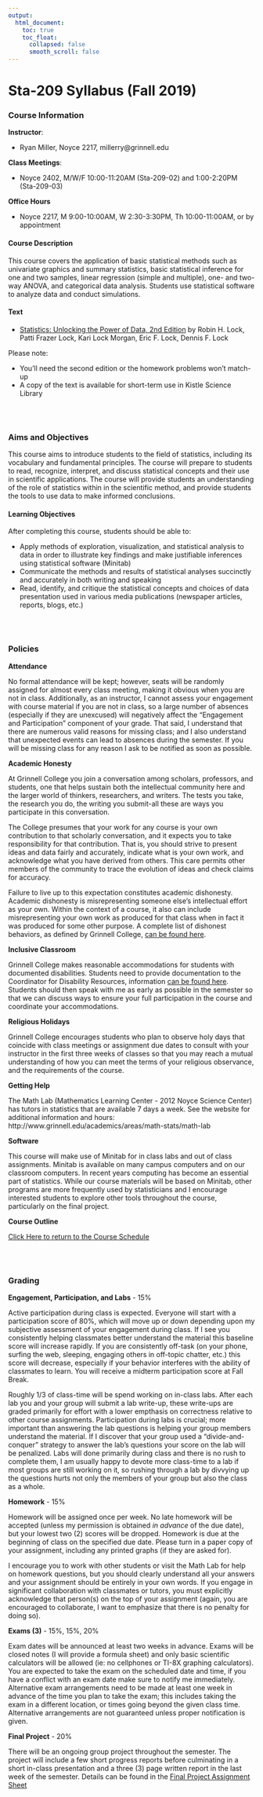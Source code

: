 ```yaml
---
output:
  html_document:
    toc: true
    toc_float:
      collapsed: false
      smooth_scroll: false
---
```


# Sta-209 Syllabus (Fall 2019)

### Course Information

**Instructor**:

- Ryan Miller, Noyce 2217, millerry\@grinnell.edu

**Class Meetings**: 

- Noyce 2402, M/W/F 10:00-11:20AM (Sta-209-02) and 1:00-2:20PM (Sta-209-03)

**Office Hours**

- Noyce 2217, M 9:00-10:00AM, W 2:30-3:30PM, Th 10:00-11:00AM, or by appointment

#### Course Description

This course covers the application of basic statistical methods such as univariate graphics and summary statistics, basic statistical inference for one and two samples, linear regression (simple and multiple), one- and two-way ANOVA, and categorical data analysis.  Students use statistical software to analyze data and conduct simulations.  

#### Text

- [Statistics: Unlocking the Power of Data, 2nd Edition](https://www.wiley.com/en-us/Statistics%3A+Unlocking+the+Power+of+Data%2C+2nd+Edition-p-9781119308843) by Robin H. Lock, Patti Frazer Lock, Kari Lock Morgan, Eric F. Lock, Dennis F. Lock

Please note:

- You'll need the second edition or the homework problems won't match-up
- A copy of the text is available for short-term use in Kistle Science Library

<br/><br/>

### Aims and Objectives

This course aims to introduce students to the field of statistics, including its vocabulary and fundamental principles.  The course will prepare to students to read, recognize, interpret, and discuss statistical concepts and their use in scientific applications.  The course will provide students an understanding of the role of statistics within in the scientific method, and provide students the tools to use data to make informed conclusions.

#### Learning Objectives

After completing this course, students should be able to:

- Apply methods of exploration, visualization, and statistical analysis to data in order to illustrate key findings and make justifiable inferences using statistical software (Minitab)
- Communicate the methods and results of statistical analyses succinctly and accurately in both writing and speaking
- Read, identify, and critique the statistical concepts and choices of data presentation used in various media publications (newspaper articles, reports, blogs, etc.)

<br/><br/>

### Policies

**Attendance**

No formal attendance will be kept; however, seats will be randomly assigned for almost every class meeting, making it obvious when you are not in class.  Additionally, as an instructor, I cannot assess your engagement with course material if you are not in class, so a large number of absences (especially if they are unexcused) will negatively affect the "Engagement and Participation" component of your grade.  That said, I understand that there are numerous valid reasons for missing class; and I also understand that unexpected events can lead to absences during the semester.  If you will be missing class for any reason I ask to be notified as soon as possible.

**Academic Honesty**

At Grinnell College you join a conversation among scholars, professors, and students, one that helps sustain both the intellectual community here and the larger world of thinkers, researchers, and writers. The tests you take, the research you do, the writing you submit-all these are ways you participate in this conversation.

The College presumes that your work for any course is your own contribution to that scholarly conversation, and it expects you to take responsibility for that contribution. That is, you should strive to present ideas and data fairly and accurately, indicate what is your own work, and acknowledge what you have derived from others. This care permits other members of the community to trace the evolution of ideas and check claims for accuracy.

Failure to live up to this expectation constitutes academic dishonesty. Academic dishonesty is misrepresenting someone else's intellectual effort as your own. Within the context of a course, it also can include misrepresenting your own work as produced for that class when in fact it was produced for some other purpose.  A complete list of dishonest behaviors, as defined by Grinnell College, [can be found here](https://catalog.grinnell.edu/content.php?catoid=12&navoid=2537#alleged-violation).

**Inclusive Classroom**

Grinnell College makes reasonable accommodations for students with documented disabilities.  Students need to provide documentation to the Coordinator for Disability Resources, information [can be found here](http://www.grinnell.edu/about/offices-services/accessibility-disability/disability-services).  Students should then speak with me as early as possible in the semester so that we can discuss ways to ensure your full participation in the course and coordinate your accommodations.

**Religious Holidays**

Grinnell College encourages students who plan to observe holy days that coincide with class meetings or assignment due dates to consult with your instructor in the first three weeks of classes so that you may reach a mutual understanding of how you can meet the terms of your religious observance, and the requirements of the course.

**Getting Help**

The Math Lab (Mathematics Learning Center - 2012 Noyce Science Center) has tutors in statistics that are available 7 days a week.  See the website for additional information and hours: http://www.grinnell.edu/academics/areas/math-stats/math-lab 

**Software**

This course will make use of Minitab for in class labs and out of class assignments.  Minitab is available on many campus computers and on our classroom computers.  In recent years computing has become an essential part of statistics.  While our course materials will be based on Minitab, other programs are more frequently used by statisticians and I encourage interested students to explore other tools throughout the course, particularly on the final project.

**Course Outline**

[Click Here to return to the Course Schedule](sta209f19.html)

<br/><br/>

### Grading

**Engagement, Participation, and Labs** - 15\%

Active participation during class is expected. Everyone will start with a participation score of 80\%, which will move up or down depending upon my subjective assessment of your engagement during class. If I see you consistently helping classmates better understand the material this baseline score will increase rapidly.  If you are consistently off-task (on your phone, surfing the web, sleeping, engaging others in off-topic chatter, etc.) this score will decrease, especially if your behavior interferes with the ability of classmates to learn.  You will receive a midterm participation score at Fall Break.

Roughly 1/3 of class-time will be spend working on in-class labs.  After each lab you and your group will submit a lab write-up, these write-ups are graded primarily for effort with a lower empthasis on correctness relative to other course assignments.  Participation during labs is crucial; more important than answering the lab questions is helping your group members understand the material.  If I discover that your group used a "divide-and-conquer" strategy to answer the lab's questions your score on the lab will be penalized.  Labs will done primarily during class and there is no rush to complete them, I am usually happy to devote more class-time to a lab if most groups are still working on it, so rushing through a lab by divvying up the questions hurts not only the members of your group but also the class as a whole.

**Homework** - 15\%

Homework will be assigned once per week.  No late homework will be accepted (unless my permission is obtained *in advance* of the due date), but your lowest two (2) scores will be dropped.  Homework is due at the beginning of class on the specified due date.  Please turn in a paper copy of your assignment, including any printed graphs (if they are asked for). 

I encourage you to work with other students or visit the Math Lab for help on homework questions, but you should clearly understand all your answers and your assignment should be entirely in your own words.  If you engage in significant collaboration with classmates or tutors, you must explicitly acknowledge that person(s) on the top of your assignment (again, you are encouraged to collaborate, I want to emphasize that there is no penalty for doing so).

**Exams (3)** - 15\%, 15\%, 20\%

Exam dates will be announced at least two weeks in advance. Exams will be closed notes (I will provide a formula sheet) and only basic scientific calculators will be allowed (ie: no cellphones or TI-8X graphing calculators).  You are expected to take the exam on the scheduled date and time, if you have a conflict with an exam date make sure to notify me immediately.  Alternative exam arrangements need to be made at least one week in advance of the time you plan to take the exam; this includes taking the exam in a different location, or times going beyond the given class time.  Alternative arrangements are not guaranteed unless proper notification is given.

**Final Project** - 20\%

There will be an ongoing group project throughout the semester. The project will include a few short progress reports before culminating in a short in-class presentation and a three (3) page written report in the last week of the semester. Details can be found in the [Final Project Assignment Sheet](s209f19\project209.html) 